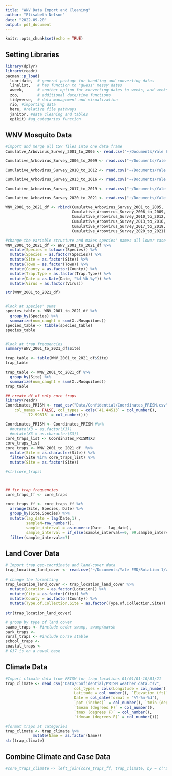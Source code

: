 ```yaml
---
title: "WNV Data Import and Cleaning"
author: "Elisabeth Nelson"
date: "2022-09-20"
output: pdf_document
---
```


```r
knitr::opts_chunk$set(echo = TRUE)
```

## Setting Libraries

```r
library(dplyr)
library(readr)
pacman::p_load(
  lubridate,  # general package for handling and converting dates  
  linelist,   # has function to "guess" messy dates
  aweek,      # another option for converting dates to weeks, and weeks to dates
  zoo,        # additional date/time functions
  tidyverse,  # data management and visualization  
  rio, #importing data
  here, #relative file pathways
  janitor, #data cleaning and tables
  epikit) #ag_categories function


```

## WNV Mosquito Data


```r
#import and merge all CSV files into one data frame
Cumulatve_Arbovirus_Survey_2001_to_2005 <- read.csv("~/Documents/Yale EMD/Rotation 1/WNV/Rotation-1-WNV/Data/Confidential/mozzie data/Cumulative Arbovirus Survey 2001 to 2005 .csv", sep = ",", header = TRUE)

Cumulative_Arbovirus_Survey_2006_to_2009 <- read.csv("~/Documents/Yale EMD/Rotation 1/WNV/Rotation-1-WNV/Data/Confidential/mozzie data/Cumulative Arbovirus Survey 2006 to 2009.csv", sep = ",", header = TRUE)

Cumulative_Arbovirus_Survey_2010_to_2012 <- read.csv("~/Documents/Yale EMD/Rotation 1/WNV/Rotation-1-WNV/Data/Confidential/mozzie data/Cumulative Arbovirus Survey 2010 to 2012.csv", sep = ",", header = TRUE)

Cumulative_Arbovirus_Survey_2013_to_2016 <- read.csv("~/Documents/Yale EMD/Rotation 1/WNV/Rotation-1-WNV/Data/Confidential/mozzie data/Cumulative Arbovirus Survey 2013 to 2016.csv", sep = ",", header = TRUE)

Cumulative_Arbovirus_Survey_2017_to_2019 <- read.csv("~/Documents/Yale EMD/Rotation 1/WNV/Rotation-1-WNV/Data/Confidential/mozzie data/Cumulative Arbovirus Survey 2017 to 2019.csv", sep = ",", header = TRUE)

Cumulative_Arbovirus_Survey_2020_to_2021 <- read.csv("~/Documents/Yale EMD/Rotation 1/WNV/Rotation-1-WNV/Data/Confidential/mozzie data/Cumulative Arbovirus Survey 2020 to 2021.csv", sep = ",", header = TRUE)

WNV_2001_to_2021_df <- rbind(Cumulatve_Arbovirus_Survey_2001_to_2005, 
                             Cumulative_Arbovirus_Survey_2006_to_2009, 
                             Cumulative_Arbovirus_Survey_2010_to_2012, 
                             Cumulative_Arbovirus_Survey_2013_to_2016,  
                             Cumulative_Arbovirus_Survey_2017_to_2019, 
                             Cumulative_Arbovirus_Survey_2020_to_2021)

#change the variable structure and makes species' names all lower case
WNV_2001_to_2021_df <- WNV_2001_to_2021_df %>%
  mutate(Species = tolower(Species)) %>%
  mutate(Species = as.factor(Species)) %>%
  mutate(Site = as.factor(Site)) %>%
  mutate(Town = as.factor(Town)) %>%
  mutate(County = as.factor(County)) %>%
  mutate(Trap.Type = as.factor(Trap.Type)) %>%
  mutate(Date = as.Date(Date, "%d-%b-%y")) %>%
  mutate(Virus = as.factor(Virus)) 

str(WNV_2001_to_2021_df)


#look at species' sums
species_table <- WNV_2001_to_2021_df %>%
  group_by(Species) %>%
  summarize(num_caught = sum(X..Mosquitoes)) 
species_table <- tibble(species_table)
species_table


#look at trap frequencies 
summary(WNV_2001_to_2021_df$Site)

trap_table <- table(WNV_2001_to_2021_df$Site)
trap_table

trap_table <- WNV_2001_to_2021_df %>%
  group_by(Site) %>%
  summarize(num_caught = sum(X..Mosquitoes))
trap_table

## create df of only core traps
library(readr)
Coordinates_PRISM <- read_csv("Data/Confidential/Coordinates_PRISM.csv", 
    col_names = FALSE, col_types = cols(`41.44513` = col_number(), 
        `-72.99815` = col_number()))

Coordinates_PRISM <- Coordinates_PRISM #%>%
  #mutate(X3 = as.factor(X3))
  #mutate(X3 = as.character(X3))
core_traps_list <- Coordinates_PRISM$X3
core_traps_list
core_traps <- WNV_2001_to_2021_df  %>%
  mutate(Site = as.character(Site)) %>%
  filter(Site %in% core_traps_list) %>%
  mutate(Site = as.factor(Site))

#str(core_traps)



## fix trap frequencies
core_traps_ff <- core_traps

core_traps_ff <- core_traps_ff %>%
  arrange(Site, Species, Date) %>%
  group_by(Site,Species) %>%
  mutate(lag_date = lag(Date,1) ,
         sampleN=row_number(),
         sample_interval = as.numeric(Date - lag_date),
         sample_interval = if_else(sample_interval==0, 99,sample_interval)) %>%
  filter(sample_interval>=7)

```

## Land Cover Data


```r
# Import trap geo-coordinate and land-cover data 
trap_location_land_cover <- read.csv("~/Documents/Yale EMD/Rotation 1/WNV/Rotation-1-WNV/Data/Confidential/CT Location with Habitat Description.csv", sep = ",", header = TRUE)
  
# change the formatting
trap_location_land_cover <- trap_location_land_cover %>%
  mutate(Location = as.factor(Location)) %>%
  mutate(City = as.factor(City)) %>%
  mutate(County = as.factor(County)) %>%
  mutate(Type.of.Collection.Site = as.factor(Type.of.Collection.Site)) 
  
str(trap_location_land_cover)

# group by type of land cover
swamp_traps <- #include cedar swamp, swamp/marsh
park_traps <- 
rural_traps <- #include horse stable
school_traps <- 
coastal_traps <- 
# G37 is on a naval base


```

## Climate Data

```r
#Import climate data from PRISM for trap locations 01/01/01-10/31/21
trap_climate <- read_csv("Data/Confidential/PRISM weather data.csv", 
                              col_types = cols(Longitude = col_number(), 
                              Latitude = col_number(), `Elevation (ft)` = col_number(), 
                              Date = col_date(format = "%Y-%m-%d"), 
                              `ppt (inches)` = col_number(), `tmin (degrees F)` = col_number(), 
                              `tmean (degrees F)` = col_number(), 
                              `tmax (degrees F)` = col_number(), 
                              `tdmean (degrees F)` = col_number()))

#format traps at categories
trap_climate <- trap_climate %>%
            mutate(Name = as.factor(Name))
str(trap_climate)
```


## Combine Climate and Case Data
```r

#core_traps_climate <- left_join(core_traps_ff, trap_climate, by = c("Site" = "Name"), na.rm = TRUE)

```




